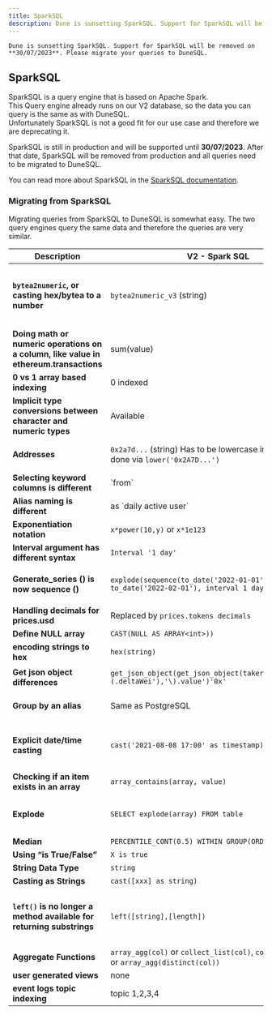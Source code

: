 ```yaml
---
title: SparkSQL
description: Dune is sunsetting SparkSQL. Support for SparkSQL will be removed on 2023-07-31. Please migrate your queries to DuneSQL.
---
```


<Warning>

    Dune is sunsetting SparkSQL. Support for SparkSQL will be removed on **30/07/2023**. Please migrate your queries to DuneSQL.
</Warning>

## SparkSQL

SparkSQL is a query engine that is based on Apache Spark.  
This Query engine already runs on our V2 database, so the data you can query is the same as with DuneSQL.  
Unfortunately SparkSQL is not a good fit for our use case and therefore we are deprecating it.

SparkSQL is still in production and will be supported until **30/07/2023**. After that date, SparkSQL will be removed from production and all queries need to be migrated to DuneSQL.

You can read more about SparkSQL in the [SparkSQL documentation](https://spark.apache.org/docs/latest/sql-ref.html).

### Migrating from SparkSQL

Migrating queries from SparkSQL to DuneSQL is somewhat easy. The two query engines query the same data and therefore the queries are very similar.

| **Description**                                                                       | **V2 - Spark SQL**                                                                        | **V2 - Dune SQL**                                                                                                                                                                                                                                                                                           |
|---------------------------------------------------------------------------------------|-------------------------------------------------------------------------------------------|-------------------------------------------------------------------------------------------------------------------------------------------------------------------------------------------------------------------------------------------------------------------------------------------------------------|
| **`bytea2numeric`, or casting hex/bytea to a number**                                 | `bytea2numeric_v3` (string)                                                               | `bytearray_to_integer` (hex)   `bytearray_to_bigint` (hex)   `bytearray_to_decimal` (hex)   `bytearray_to_uint256` (hex)   `bytearray_to_int256` (hex)   More details on [Byte Array to Numeric Functions](#byte-array-to-numeric-functions)                                                                |
| **Doing math or numeric operations on a column, like value in ethereum.transactions** | sum(value)                                                                                | sum(cast(value as double)) *soon this won't be needed as UINT and INT columns are added automatically.*                                                                                                                                                                                                     |
| **0 vs 1 array based indexing**                                                       | 0 indexed                                                                                 | 1 indexed                                                                                                                                                                                                                                                                                                   |
| **Implicit type conversions between character and numeric types**                     | Available                                                                                 | [Not available](https://trino.io/docs/current/functions/conversion.html)                                                                                                                                                                                                                                    |
| **Addresses**                                                                         | `0x2a7d...` (string)  Has to be lowercase in Spark.  Can be done via `lower('0x2A7D...')` | `0x2a7d...` (Byte array)    No escape quotes should be used, and the literal does __not__ need to be lowercased.                                                                                                                                                                                            |
| **Selecting keyword columns is different**                                            | \`from\`                                                                                  | "from"                                                                                                                                                                                                                                                                                                      |
| **Alias naming is different**                                                         | as \`daily active user\`                                                                  | as "daily active users"                                                                                                                                                                                                                                                                                     |
| **Exponentiation notation**                                                           | `x*power(10,y)` or `x*1e123`                                                              | `x*power(10,y)` or `x * 1e123`                                                                                                                                                                                                                                                                              |
| **Interval argument has different syntax**                                            | `Interval '1 day'`                                                                        | `Interval '1' day`                                                                                                                                                                                                                                                                                          |
| **Generate_series () is now sequence ()**                                             | `explode(sequence(to_date('2022-01-01'), to_date('2022-02-01'), interval 1 day))`         | [`unnest(sequence(date('2022-01-01'), date('2022-02-01'), interval '7' day))`](https://dune.com/queries/1764158?d=11)   Has a 10000 values limit, and must go in the FROM statement not the SELECT.                                                                                                         |
| **Handling decimals for prices.usd**                                                  | Replaced by `prices.tokens decimals`                                                      | Replaced by `tokens_[blockchain].erc20.decimals`                                                                                                                                                                                                                                                            |
| **Define NULL array**                                                                 | `CAST(NULL AS ARRAY<int>))`                                                               | `CAST(NULL AS ARRAY<int>))`                                                                                                                                                                                                                                                                                 |
| **encoding strings to hex**                                                           | `hex(string)`                                                                             | `hex(string)`  *available soon                                                                                                                                                                                                                                                                              |
| **Get json object differences**                                                       | `get_json_object(get_json_object(takerOutputUpdate,'\(.deltaWei'),'\).value')'0x'`        | `json_query(json_query(takerOutputUpdate, 'lax $.deltaWei' omit quotes), 'lax $.value')`                                                                                                                                                                                                                    |
| **Group by an alias**                                                                 | Same as PostgreSQL                                                                        | `GROUP BY date_trunc('hour',evt_block_time)`Or: `GROUP BY 1, 2`                                                                                                                                                                                                                                             |
| **Explicit date/time casting**                                                        | `cast('2021-08-08 17:00' as timestamp)`                                                   | `cast('2021-08-08 17:00' as timestamp)`  Or, `timestamp '2021-08-08 17:00'`  There are [many helper functions for casting to date/time types](https://trino.io/docs/current/functions/datetime.html?highlight=date), such as `date(‘2022-01-01’)`                                                           |
| **Checking if an item exists in an array**                                            | `array_contains(array, value)`                                                            | [`contains(array, value)` or `contains_sequence(array, array[values])`](https://trino.io/docs/current/functions/array.html#contains)                                                                                                                                                                        |
| **Explode**                                                                           | `SELECT explode(array) FROM table`                                                        | `SELECT vals.val FROM table1, unnest(arrayFromTable1) as vals(val)`  you have to use `unnest` with a `cross join`, as described in this [blog post](https://theleftjoin.com/how-to-explode-arrays-with-presto/).                                                                                            |
| **Median**                                                                            | `PERCENTILE_CONT(0.5) WITHIN GROUP(ORDER BY x)`                                           | `approx_percentile(x, 0.5)`                                                                                                                                                                                                                                                                                 |
| **Using “is True/False”**                                                             | `X is true`                                                                               | `X = true`                                                                                                                                                                                                                                                                                                  |
| **String Data Type**                                                                  | `string`                                                                                  | `varchar`                                                                                                                                                                                                                                                                                                   |
| **Casting as Strings**                                                                | `cast([xxx] as string)`                                                                   | `cast([xxx] as varchar)`                                                                                                                                                                                                                                                                                    |
| **`left()` is no longer a method available for returning substrings**                 | `left([string],[length])`                                                                 | `substr([string], [start], [length])`    [Returns varchar; Positions start with 1, so use `1` for length if you want to replicate left() functionality](https://trino.io/docs/current/functions/string.html?highlight=substr#substring) `left(somestring, somenumber) -> substr(somestring, 0, somenumber)` |
| **Aggregate Functions**                                                               | `array_agg(col)` or `collect_list(col)`, `collect_set(col)` or `array_agg(distinct(col))` | `array_agg(col)`, `array_agg(distinct(col))`                                                                                                                                                                                                                                                                |
| **user generated views**                                                              | none                                                                                      | each query is a view, like [query_1747157](https://dune.com/queries/1747157)                                                                                                                                                                                                                                |
| **event logs topic indexing**                                                         | topic 1,2,3,4                                                                             | topic 0,1,2,3                                                                                                                                                                                                                                                                                               |


